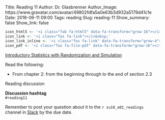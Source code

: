 Title: Reading 11
Author: Dr. Glasbrenner
Author_Image: https://www.gravatar.com/avatar/49802fdfa5a0e63b3d932a5179d41c1e
Date: 2018-06-11 09:00
Tags: reading
Slug: reading-11
Show_summary: false
Show_link: false

```r
icon_html5 <- '<i class="fab fa-html5" data-fa-transform="grow-16"></i>&nbsp;'
icon_link <- '<i class="fas fa-link"></i>&nbsp;'
icon_link_inline <- '<i class="fas fa-link" data-fa-transform="grow-4"></i>&nbsp;'
icon_pdf <- '<i class="fas fa-file-pdf" data-fa-transform="grow-16"></i>&nbsp;'
```

[[Introductory Statistics with Randomization and Simulation][isrs-book]]{.h3}

Read the following:

*   From chapter 2: from the beginning through to the end of section 2.3

[Reading discussion]{.h3}

::::: {.callout .primary}
**Discussion hashtag** \
`#reading11`
:::::

::::: {.callout .secondary}
Remember to post your question about it to the `r su18_a01_readings` channel in [Slack][cds101-slack] by the due date.
:::::

[isrs-book]:    /doc/Diez_Barr_%C3%87etinkaya-Rundel_IntroductoryStatisticsWithRandomizationAndSimulation.pdf
[cds101-slack]: https://masoncds101.slack.com
